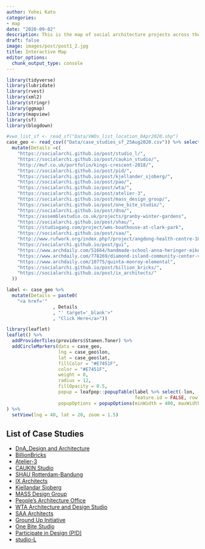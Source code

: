```yaml
---
author: Yohei Kato
categories:
- map
date: "2020-09-02"
description: This is the map of social architecture projects across the world.
draft: false
image: images/post/post1_2.jpg
title: Interactive Map
editor_options: 
  chunk_output_type: console
---
```



```r
library(tidyverse)
library(lubridate)
library(rvest)
library(xml2)
library(stringr)
library(ggmap)
library(mapview)
library(sf)
library(blogdown)
```

```r
#vwo_list_sf <- read_sf("Data/VWOs_list_location_8Apr2020.shp")
case_geo <- read_csv(("Data/case_studies_sf_25Aug2020.csv")) %>% select(-ID, -Link) %>% 
  mutate(Details =c(
    "https://socialarchi.github.io/post/studio_l/",
    "https://socialarchi.github.io/post/caukin_studio/",
    "http://muf.co.uk/portfolio/kings-crescent-2018/",
    "https://socialarchi.github.io/post/pid/",
    "https://socialarchi.github.io/post/kjellander_sjoberg/",
    "https://socialarchi.github.io/post/pao/",
    "https://socialarchi.github.io/post/wta/",
    "https://socialarchi.github.io/post/atelier-3",
    "https://socialarchi.github.io/post/mass_design_group/",
    "https://socialarchi.github.io/post/one_bite_studio/",
    "https://socialarchi.github.io/post/dna/",
    "https://assemblestudio.co.uk/projects/granby-winter-gardens",
    "https://socialarchi.github.io/post/shau/",
    "https://studiogang.com/project/wms-boathouse-at-clark-park",
    "https://socialarchi.github.io/post/saa/",
    "http://www.rufwork.org/index.php?/project/angdong-health-centre-10/",
    "https://socialarchi.github.io/post/gui",
    "https://www.archdaily.com/51664/handmade-school-anna-heringer-eike-roswag",
    "https://www.archdaily.com/778269/diamond-island-community-center-vo-trong-nghia-architects",
    "https://www.archdaily.com/10775/quinta-monroy-elemental",
    "https://socialarchi.github.io/post/billion_bricks/",
    "https://socialarchi.github.io/post/ix_architects/"
  ))
```


<!-- a 
VTN: https://socialarchi.github.io/post/vtn/
https://www.archdaily.com/778269/diamond-island-community-center-vo-trong-nghia-architects
ANNA: https://socialarchi.github.io/post/studio_anna_heringer/

-->


```r
label <- case_geo %>%  
  mutate(Details = paste0(
    "<a href='"
                 , Details
                 , "' target='_blank'>"
                 , "Click Here</a>"))
```

```r
library(leaflet)
leaflet() %>%
  addProviderTiles(providers$Stamen.Toner) %>% 
  addCircleMarkers(data = case_geo,
                   lng = case_geo$lon,
                   lat = case_geo$lat,
                   fillColor = "#E7451F",
                   color = "#E7451F",
                   weight = 0,
                   radius = 12,
                   fillOpacity = 0.5,
                   popup = leafpop::popupTable(label %>% select(-lon, -lat, -address), 
                                               feature.id = FALSE, row.numbers = FALSE),
                   popupOptions = popupOptions(minWidth = 400, maxWidth = 550, closeOnClick = TRUE)
) %>% 
  setView(lng = 40, lat = 20, zoom = 1.5)
```

<!-- leafpop::popupTable(label) -->

## List of Case Studies
<!-- - [Studio Anna Heringer](https://socialarchi.github.io/post/studio_anna_heringer/){target="_blank"} -->
- [DnA_Design and Architecture](https://socialarchi.github.io/post/dna/){target="_blank"}
<!-- - [VTN Architects](https://socialarchi.github.io/post/vtn/){target="_blank"} -->
- [BillionBricks](https://socialarchi.github.io/post/billion_bricks/){target="_blank"}
- [Atelier-3](https://socialarchi.github.io/post/atelier-3/){target="_blank"}
- [CAUKIN Studio](https://socialarchi.github.io/post/caukin_studio/){target="_blank"}
- [SHAU Rotterdam-Bandung](https://socialarchi.github.io/post/shau/){target="_blank"}
- [IX Architects](https://socialarchi.github.io/post/ix_architects/){target="_blank"}
- [Kjellandar Sjoberg](https://socialarchi.github.io/post/kjellander_sjoberg/){target="_blank"}
- [MASS Design Group](https://socialarchi.github.io/post/mass_design_group/){target="_blank"}
- [People's Architecture Office](https://socialarchi.github.io/post/pao/){target="_blank"}
- [WTA Architecture and Design Studio](https://socialarchi.github.io/post/wta/){target="_blank"}
- [SAA Architects](https://socialarchi.github.io/post/saa/){target="_blank"}
- [Ground Up Initiative](https://socialarchi.github.io/post/gui){target="_blank"}
- [One Bite Studio](https://socialarchi.github.io/post/one_bite_studio/){target="_blank"}
- [Participate in Design (P!D)](https://socialarchi.github.io/post/pid/){target="_blank"}
- [studio-L](https://socialarchi.github.io/post/studio_l/){target="_blank"}


